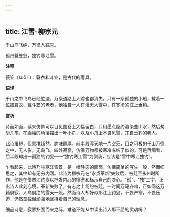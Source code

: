 ```yaml
---
---
---
```

title: 江雪-柳宗元
---

千山鸟飞绝，万径人踪灭。

孤舟蓑笠翁，独钓寒江雪。

**注释**

蓑笠（suō lì）：蓑衣和斗笠，是古代的雨具。

**语译**

千山之中飞鸟已经绝迹，万条道路上人踪也都消失。只有一条孤独的小船，载着一位披蓑衣、戴斗笠的老者，他独自一人在漫天大雪中，在寒冷的江上垂钓。

**赏析**

诗而如画，读来仿佛可以目见图卷上大幅留白，只用墨点隐约渲染些山水，然后匆匆几笔，在画幅的角落描出一叶小舟，以及小舟上不畏风雪，兀自垂钓的老人。

此诗虽短，但意境超然，韵味醇厚。前半段写天地一片空茫，目之可极的千山万径之中，无人影，无鸟飞，四外寂寥，仿佛万物都被寒冷冻结了似的。可是再细看，后半段却出一孤独的钓叟——“独钓寒江雪”为倒装，应该是“雪中寒江独钓”。

乍看起来，此诗乃咏寒江雪景，是一幅静态的画面，仿佛简单的写生一般，然而细思之，其中却有无穷内涵。此诗为柳宗元在“永贞革新”失败后，被贬至永州时所作，他是在借寒江钓叟以抒发内心的愤懑和标示自己的决心。“孤”、“独”二字，正出诗人此刻心境，革新失败了，有志之士纷纷被贬，一时间万马齐喑，正如同这万籁俱寂、人鸟俱绝的雪天一般。然而诗人却好似那江上钓叟，不畏严寒，不畏压迫，仍然孤独但顽强地坚持着自己的理念。

细品诗意，寂寥扑面而来之际，难道不能从中读出诗人那不屈的灵魂吗？
